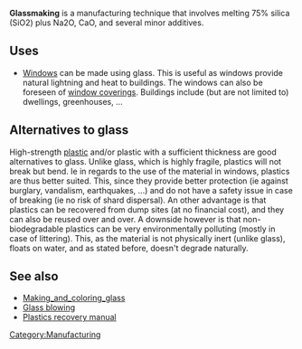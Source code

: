 '''Glassmaking''' is a manufacturing technique that involves melting 75% silica (SiO2) plus Na2O, CaO, and several minor additives. 

==Uses==
* [[Window]]s can be made using glass. This is useful as windows provide natural lightning and heat to buildings. The windows can also be foreseen of [[window covering]]s. Buildings include (but are not limited to) dwellings, greenhouses, ...

==Alternatives to glass==
High-strength [[plastic]] and/or plastic with a sufficient thickness are good alternatives to glass. Unlike glass, which is highly fragile, plastics will not break but bend. Ie in regards to the use of the material in windows, plastics are thus better suited. This, since they provide better protection (ie against burglary, vandalism, earthquakes, ...) and do not have a safety issue in case of breaking (ie no risk of shard dispersal). An other advantage is that plastics can be recovered from dump sites (at no financial cost), and they can also be reused over and over. A downside however is that non-biodegradable plastics can be very environmentally polluting (mostly in case of littering). This, as the material is not physically inert (unlike glass), floats on water, and as stated before, doesn't degrade naturally.

==See also==
* [[Making_and_coloring_glass]]
* [[Glass blowing]]
* [[Plastics recovery manual]]

[[Category:Manufacturing]]